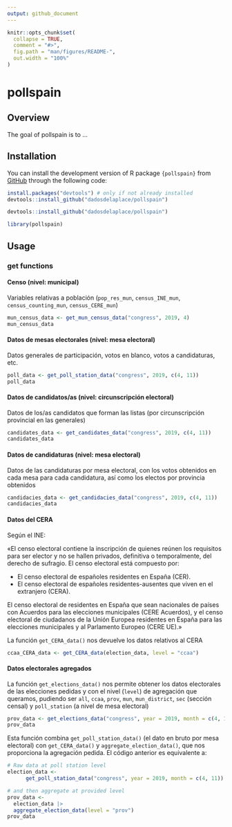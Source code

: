 ```yaml
---
output: github_document
---
```


<!-- README.md is generated from README.Rmd. Please edit that file -->

```r
knitr::opts_chunk$set(
  collapse = TRUE,
  comment = "#>",
  fig.path = "man/figures/README-",
  out.width = "100%"
)
```

# pollspain

<!-- badges: start -->
<!-- badges: end -->

## Overview

The goal of pollspain is to ...

## Installation

You can install the development version of R package `{pollspain}` from [GitHub](https://github.com/) through the following code:

```r
install.packages("devtools") # only if not already installed
devtools::install_github("dadosdelaplace/pollspain")
```

```r
devtools::install_github("dadosdelaplace/pollspain")
```

```r
library(pollspain)
```

## Usage

### get functions

#### Censo (nivel: municipal)


Variables relativas a población (`pop_res_mun`, `census_INE_mun`, `census_counting_mun`, `census_CERE_mun`)

```r
mun_census_data <- get_mun_census_data("congress", 2019, 4)
mun_census_data
```

#### Datos de mesas electorales (nivel: mesa electoral)

Datos generales de participación, votos en blanco, votos a candidaturas, etc.

```r
poll_data <- get_poll_station_data("congress", 2019, c(4, 11))
poll_data
```

#### Datos de candidatos/as (nivel: circunscripción electoral)

Datos de los/as candidatos que forman las listas (por circunscripción provincial en las generales)

```r
candidates_data <- get_candidates_data("congress", 2019, c(4, 11))
candidates_data 
```

#### Datos de candidaturas (nivel: mesa electoral)

Datos de las candidaturas por mesa electoral, con los votos obtenidos en cada mesa para cada candidatura, así como los electos por provincia obtenidos

```r
candidacies_data <- get_candidacies_data("congress", 2019, c(4, 11))
candidacies_data
```

#### Datos del CERA

Según el INE:

«El censo electoral contiene la inscripción de quienes reúnen los requisitos para ser elector y no se hallen privados, definitiva o temporalmente, del derecho de sufragio. El censo electoral está compuesto por:

* El censo electoral de españoles residentes en España (CER).
* El censo electoral de españoles residentes-ausentes que viven en el extranjero (CERA).

El censo electoral de residentes en España que sean nacionales de países con Acuerdos para las elecciones municipales (CERE Acuerdos), y el censo electoral de ciudadanos de la Unión Europea residentes en España para las elecciones municipales y al Parlamento Europeo (CERE UE).»

La función `get_CERA_data()` nos devuelve los datos relativos al CERA

```r
ccaa_CERA_data <- get_CERA_data(election_data, level = "ccaa")
```

#### Datos electorales agregados

La función `get_elections_data()` nos permite obtener los datos electorales de las elecciones pedidas y con el nivel (`level`) de agregación que queramos, pudiendo ser  `all`, `ccaa`, `prov`, `mun`, `mun_district`, `sec` (sección censal) y `poll_station` (a nivel de mesa electoral)

```r
prov_data <- get_elections_data("congress", year = 2019, month = c(4, 11), level = "prov")
prov_data
```

Esta función combina `get_poll_station_data()` (el dato en bruto por mesa electoral) con `get_CERA_data()` y `aggregate_election_data()`, que nos proporciona la agregación pedida. El código anterior es equivalente a:

```r
# Raw data at poll station level
election_data <-
      get_poll_station_data("congress", year = 2019, month = c(4, 11))

# and then aggregate at provided level
prov_data <-
  election_data |>
  aggregate_election_data(level = "prov")
prov_data
```





   
